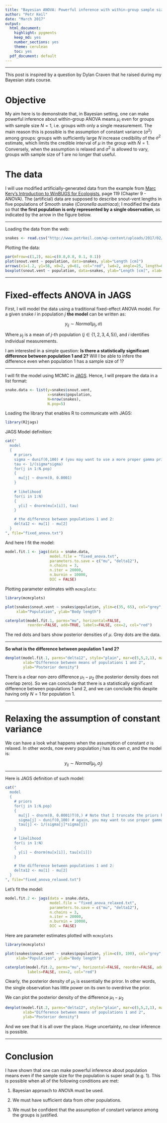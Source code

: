 ```yaml
---
title: "Bayesian ANOVA: Powerful inference with within-group sample size of 1"
author: "Petr Keil"
date: "March 2017"
output:
  html_document:
    highlight: pygments
    keep_md: yes
    number_sections: yes
    theme: cerulean
    toc: yes
  pdf_document: default
---
```


***

This post is inspired by a question by Dylan Craven that he raised during my Bayesian stats course.

# Objective

My aim here is to demonstrate that, in Bayesian setting, one can make powerful inference about within-group ANOVA means $\mu_i$ even for groups with sample size $N=1$, i.e. groups with only a single measurement. The main reason this is possible is the assumption of constant variance ($\sigma^2$) among groups: groups with sufficiently large $N$ increase credibility of the $\sigma^2$ estimate, which limits the credible interval of $\mu$ in the group with $N=1$. Conversely, when the assumption is relaxed and $\sigma^2$ is allowed to vary, groups with sample size of 1 are no longer that useful.

# The data

I will use modified artificially-generated data from the example from [Marc Kery's Introduction to WinBUGS for Ecologists](https://www.mbr-pwrc.usgs.gov/software/kerybook/), page 119 (Chapter 9 - ANOVA). The (artificial) data are supposed to describe snout-vent lengths in five populations of Smooth snake (*Coronella austriaca*); I modified the data so that **the first population is only represented by a single observation**, as indicated by the arrow in the figure below.


***

Loading the data from the web:

```r
snakes <- read.csv("http://www.petrkeil.com/wp-content/uploads/2017/02/snakes_lengths.csv")

```

Plotting the data:

```r
par(mfrow=c(1,2), mai=c(0.8,0.8, 0.1, 0.1))
plot(snout.vent ~ population, data=snakes, ylab="Length [cm]")
arrows(x1=1.2, y1=58, x0=2, y0=61, col="red", lwd=2, angle=25, length=0.2)
boxplot(snout.vent ~ population, data=snakes, ylab="Length [cm]", xlab="population", col="grey")
```

***

# Fixed-effects ANOVA in JAGS

First, I will model the data using a traditional fixed-effect ANOVA model. For a given snake $i$ in population $j$ **the model** can be written as:

$$y_{ij} \sim Normal(\mu_j, \sigma)$$

Where $\mu_j$ is a mean of $j$-th population ($j \in \{1,2,3,4,5\}$), and $i$ identifies individual measurements.

I am interested in a simple question: **Is there a statistically significant difference between population 1 and 2?** Will I be able to infere the difference even when population 1 has a sample size of 1? 

***

I will fit the model using MCMC in [JAGS](http://mcmc-jags.sourceforge.net/). Hence, I will prepare the data in a list format:

```r
snake.data <- list(y=snakes$snout.vent,
                   x=snakes$population,
                   N=nrow(snakes), 
                   N.pop=5)
```

Loading the library that enables R to communicate with JAGS:

```r
library(R2jags)
```

JAGS Model definition:

```r
cat("
  model
  {
    # priors
    sigma ~ dunif(0,100) # (you may want to use a more proper gamma prior)
    tau <- 1/(sigma*sigma)
    for(j in 1:N.pop)
    {
      mu[j] ~ dnorm(0, 0.0001)
    }
  
    # likelihood
    for(i in 1:N)
    {
      y[i] ~ dnorm(mu[x[i]], tau)
    }

    # the difference between populations 1 and 2:
    delta12 <- mu[1] - mu[2]
  }
", file="fixed_anova.txt")

```

And here I fit the model:

```r
model.fit.1 <- jags(data = snake.data, 
                    model.file = "fixed_anova.txt",
                    parameters.to.save = c("mu", "delta12"),
                    n.chains = 3,
                    n.iter = 20000,
                    n.burnin = 10000,
                    DIC = FALSE)
```

Plotting parameter estimates with `mcmcplots`:

```r
library(mcmcplots)

plot(snakes$snout.vent ~ snakes$population, ylim=c(35, 65), col="grey",
     xlab="Population", ylab="Body length")

caterplot(model.fit.1, parms="mu", horizontal=FALSE, 
          reorder=FALSE, add=TRUE, labels=FALSE, cex=2, col="red")
```

The red dots and bars show posterior densities of $\mu$. Grey dots are the data.

***

**So what is the difference between population 1 and 2?**

```r
denplot(model.fit.1, parms="delta12", style="plain", mar=c(5,5,2,1), main="",
        xlab="Difference between means of populations 1 and 2", 
        ylab="Posterior density")
```

There is a clear non-zero difference $\mu_1 - \mu_2$ (the posterior density does not overlap zero). So we can conclude that there is a statistically significant difference between populations 1 and 2, and we can conclude this despite having only $N=1$ for population 1. 

***

# Relaxing the assumption of constant variance

We can have a look what happens when the assumption of constant $\sigma$ is relaxed.
In other words, now every population $j$ has its own $\sigma$, and the model is:

$$y_{ij} \sim Normal(\mu_j, \sigma_j)$$

***

Here is JAGS definition of such model:

```r
cat("
  model
  {
    # priors
    for(j in 1:N.pop)
    {
      mu[j] ~ dnorm(0, 0.0001)T(0,) # Note that I truncate the priors here
      sigma[j] ~ dunif(0,100) # again, you may want to use proper gamma prior here
      tau[j] <- 1/(sigma[j]*sigma[j])
    }
  
    # likelihood
    for(i in 1:N)
    {
      y[i] ~ dnorm(mu[x[i]], tau[x[i]])
    }

    # the difference between populations 1 and 2:
    delta12 <- mu[1] - mu[2]
  }
", file="fixed_anova_relaxed.txt")

```

Let's fit the model:

```r
model.fit.2 <- jags(data = snake.data, 
                    model.file = "fixed_anova_relaxed.txt",
                    parameters.to.save = c("mu", "delta12"),
                    n.chains = 3,
                    n.iter = 20000,
                    n.burnin = 10000,
                    DIC = FALSE)
```

Here are parameter estimates plotted with `mcmcplots`

```r
library(mcmcplots)

plot(snakes$snout.vent ~ snakes$population, ylim=c(0, 100), col="grey",
     xlab="Population", ylab="Body length")

caterplot(model.fit.2, parms="mu", horizontal=FALSE, reorder=FALSE, add=TRUE,
          labels=FALSE, cex=2, col="red")
```

Clearly, the posterior density of $\mu_1$ is essentially the priror. In other words, 
the single observation has little power on its own to overdrive the prior.

We can plot the posterior density of the difference $\mu_1 - \mu_2$

```r
denplot(model.fit.2, parms="delta12", style="plain", mar=c(5,5,2,1), main="",
        xlab="Difference between means of populations 1 and 2", 
        ylab="Posterior density")
```

And we see that it is all over the place. Huge uncertainty, no clear inference is possible.

***

# Conclusion

I have shown that one can make powerful inference about population means even if the sample size for the population is super small (e.g. 1). This is possible when all of the following conditions are met: 

(1) Bayesian approach to ANOVA must be used.

(2) We must have sufficient data from other populations. 

(3) We must be confident that the assumption of constant variance among the groups is justified.








